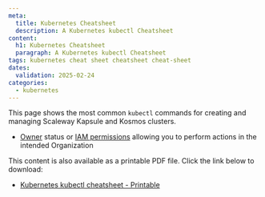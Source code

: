 ```yaml
---
meta:
  title: Kubernetes Cheatsheet
  description: A Kubernetes kubectl Cheatsheet
content:
  h1: Kubernetes Cheatsheet
  paragraph: A Kubernetes kubectl Cheatsheet
tags: kubernetes cheat sheet cheatsheet cheat-sheet
dates:
  validation: 2025-02-24
categories:
  - kubernetes
---
```


This page shows the most common `kubectl` commands for creating and managing Scaleway Kapsule and Kosmos clusters.

<Macro id="requirements" />

- [Owner](/iam/concepts/#owner) status or [IAM permissions](/iam/concepts/#permission) allowing you to perform actions in the intended Organization

<Lightbox src="scaleway-kubernetes-cheatsheet.webp" alt="" size="large" />

<Message type="tip">
  This content is also available as a printable PDF file. Click the link below to download:

  - [Kubernetes kubectl cheatsheet - Printable](scaleway-kubernetes-cheatsheet.pdf)
</Message>